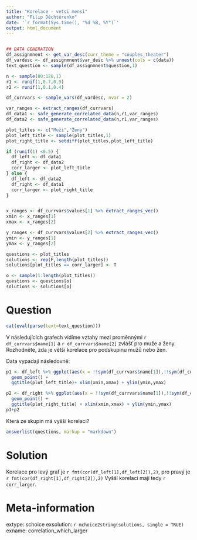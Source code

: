 ```yaml
---
title: "Korelace - vetsi mensi"
author: "Filip Děchtěrenko"
date: '`r format(Sys.time(), "%d %B, %Y")`'
output: html_document
---
```


```r

```

```r
## DATA GENERATION
df_assignmnent <- get_var_desc(curr_theme = "couples_theater")
df_vardesc <- df_assignmnent$var_desc %>% unnest(cols = c(data))
text_question <- sample(df_assignmnent$question,1)

n <- sample(80:120,1)
r1 <- runif(1,0.7,0.9)
r2 <- runif(1,0.1,0.4)

df_currvars <- sample_vars(df_vardesc, nvar = 2)

var_ranges <- extract_ranges(df_currvars)
df_data1 <- safe_generate_correlated_data(n,r1,var_ranges)
df_data2 <- safe_generate_correlated_data(n,r1,var_ranges)

plot_titles <- c("Muži","Ženy")
plot_left_title <- sample(plot_titles,1)
plot_right_title <- setdiff(plot_titles,plot_left_title)

if (runif(1) <0.5) {
  df_left <- df_data1  
  df_right <- df_data2
  corr_larger <- plot_left_title
} else {
  df_left <- df_data2  
  df_right <- df_data1
  corr_larger <- plot_right_title
}


x_ranges <- df_currvars$values[1] %>% extract_ranges_vec()
xmin <- x_ranges[1]
xmax <- x_ranges[2]

y_ranges <- df_currvars$values[2] %>% extract_ranges_vec()
ymin <- y_ranges[1]
ymax <- y_ranges[2]

questions <- plot_titles
solutions <- rep(F,length(plot_titles))
solutions[plot_titles == corr_larger] <- T

o <- sample(1:length(plot_titles))
questions <- questions[o]
solutions <- solutions[o]

```

Question
========

```r
cat(eval(parse(text=text_question)))
```

V následujících grafech vidíme vztahy mezi proměnnými `r  df_currvars$name[1]` a `r df_currvars$name[2]` zvlášť pro muže a ženy. Rozhodněte, zda je větší korelace pro podskupinu mužů nebo žen.

Data vypadají následovně:

```r
p1 <- df_left %>% ggplot(aes(x = !!sym(df_currvars$name[1]),!!sym(df_currvars$name[2]))) + theme(aspect.ratio = 1) + 
  geom_point() + 
  ggtitle(plot_left_title)+ xlim(xmin,xmax) + ylim(ymin,ymax)

p2 <- df_right %>% ggplot(aes(x = !!sym(df_currvars$name[1]),!!sym(df_currvars$name[2]))) + theme(aspect.ratio = 1) + 
  geom_point() + 
  ggtitle(plot_right_title) + xlim(xmin,xmax) + ylim(ymin,ymax)
p1+p2
```


Která ze skupin má vyšší korelaci?

```r
answerlist(questions, markup = "markdown")
```

Solution
========
Korelace pro levý graf je `r fmt(cor(df_left[1],df_left[2]),2)`, pro pravý je `r fmt(cor(df_right[1],df_right[2]),2)` Vyšší korelaci mají tedy `r corr_larger`.

Meta-information
================
extype: schoice
exsolution: `r mchoice2string(solutions, single = TRUE)`
exname: correlation_which_larger
